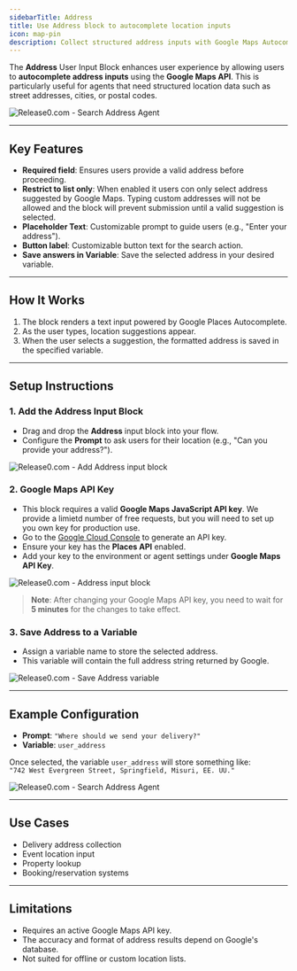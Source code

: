 ```yaml
---
sidebarTitle: Address
title: Use Address block to autocomplete location inputs
icon: map-pin
description: Collect structured address inputs with Google Maps Autocomplete, allowing users to search for locations easily in your chatbot agent.
---
```


The **Address** User Input Block enhances user experience by allowing users to **autocomplete address inputs** using the **Google Maps API**. This is particularly useful for agents that need structured location data such as street addresses, cities, or postal codes.

<Frame style={{ maxWidth: '600px' }}>
  <img src="/images/blocks/inputs/address-agent-live.gif" alt="Release0.com - Search Address Agent" / >
</Frame>

---

## Key Features

- **Required field**: Ensures users provide a valid address before proceeding.
- **Restrict to list only**: When enabled it users con only select address suggested by Google Maps. Typing custom addresses will not be allowed and the block will prevent submission until a valid suggestion is selected.
- **Placeholder Text**: Customizable prompt to guide users (e.g., "Enter your address").
- **Button label**: Customizable button text for the search action.
- **Save answers in Variable**: Save the selected address in your desired variable.

---

## How It Works

1. The block renders a text input powered by Google Places Autocomplete.
2. As the user types, location suggestions appear.
3. When the user selects a suggestion, the formatted address is saved in the specified variable.

---

## Setup Instructions

### 1. Add the Address Input Block

- Drag and drop the **Address** input block into your flow.
- Configure the **Prompt** to ask users for their location (e.g., "Can you provide your address?").

<Frame style={{ maxWidth: '600px' }}>
  <img src="/images/blocks/inputs/address-drag.png" alt="Release0.com - Add Address input block" / >
</Frame>

### 2. Google Maps API Key

- This block requires a valid **Google Maps JavaScript API key**. We provide a limietd number of free requests, but you will need to set up you own key for production use.
- Go to the [Google Cloud Console](https://console.cloud.google.com/google/maps-apis/credentials) to generate an API key.
- Ensure your key has the **Places API** enabled.
- Add your key to the environment or agent settings under **Google Maps API Key**.

<Frame style={{ maxWidth: '400px' }}>
  <img src="/images/blocks/inputs/address.png" alt="Release0.com - Address input block" / >
</Frame>

> **Note**: After changing your Google Maps API key, you need to wait for **5 minutes** for the changes to take effect.

### 3. Save Address to a Variable

- Assign a variable name to store the selected address.
- This variable will contain the full address string returned by Google.

<Frame style={{ maxWidth: '600px' }}>
  <img src="/images/blocks/inputs/address-variable.png" alt="Release0.com - Save Address variable" / >
</Frame>

---

## Example Configuration

- **Prompt**: `"Where should we send your delivery?"`
- **Variable**: `user_address`

Once selected, the variable `user_address` will store something like:  
`"742 West Evergreen Street, Springfield, Misuri, EE. UU."`

<Frame style={{ maxWidth: '600px' }}>
  <img src="/images/blocks/inputs/address-agent.png" alt="Release0.com - Search Address Agent" / >
</Frame>

---

## Use Cases

- Delivery address collection
- Event location input
- Property lookup
- Booking/reservation systems

---

## Limitations

- Requires an active Google Maps API key.
- The accuracy and format of address results depend on Google's database.
- Not suited for offline or custom location lists.

